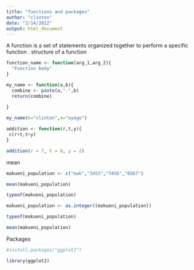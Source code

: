 ```yaml
---
title: "functions and packages"
author: "clinton"
date: "2/14/2022"
output: html_document
---
```


 A function is a set of statements organized together to perform a specific function .
 structure of a function 
```r
function_name <- function(arg_1,arg_2){
  "Function body"
}
```
 
```r
my_name <- function(a,b){
  combine <- paste(a,"-",b)
  return(combine)
  
}
```
 
 
```r
my_name(b="clinton",a="oyogo")
```
 
```r
addition <- function(r,t,y){
 c(r+t,t+y)
}
```
 
```r
addition(r = 7, t = 8, y = 2)
```
 mean
```r
makueni_population <- c("mak","3453","7456","8567")

mean(makueni_population)

typeof(makueni_population)

makueni_population <- as.integer((makueni_population))

typeof(makueni_population)

mean(makueni_population)
```
 
 Packages
```r
#install.packages("ggplot2")

library(ggplot2)
```
 
 